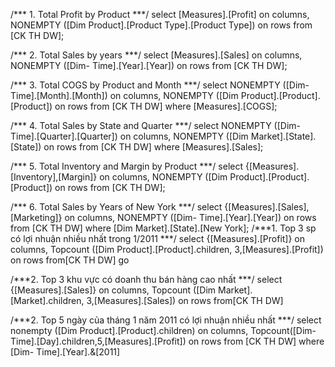 ﻿/*** 1. Total Profit by Product ***/
select [Measures].[Profit] on columns,
	NONEMPTY ([Dim Product].[Product Type].[Product Type]) on rows
from [CK TH DW];

/*** 2. Total Sales by years ***/
select [Measures].[Sales] on columns,
	NONEMPTY ([Dim- Time].[Year].[Year]) on rows
from [CK TH DW];

/*** 3. Total COGS by Product and Month ***/
select NONEMPTY ([Dim- Time].[Month].[Month]) on columns,
	NONEMPTY ([Dim Product].[Product].[Product]) on rows
from [CK TH DW]
where [Measures].[COGS];

/*** 4. Total Sales by State and Quarter ***/
select NONEMPTY ([Dim- Time].[Quarter].[Quarter]) on columns,
	NONEMPTY ([Dim Market].[State].[State]) on rows
from [CK TH DW]
where [Measures].[Sales];

/*** 5. Total Inventory and Margin by Product ***/
select {[Measures].[Inventory],[Margin]} on columns,
	NONEMPTY ([Dim Product].[Product].[Product]) on rows
from [CK TH DW];

/*** 6. Total Sales by Years of New York ***/
select {[Measures].[Sales],[Marketing]} on columns,
	NONEMPTY ([Dim- Time].[Year].[Year]) on rows
from [CK TH DW]
where [Dim Market].[State].[New York];
/***1. Top 3 sp có lợi nhuận nhiều nhất trong 1/2011 ***/
select {[Measures].[Profit]} on columns,
Topcount ([Dim Product].[Product].children, 3,[Measures].[Profit]) on rows
from[CK TH DW]
go

/***2. Top 3 khu vực có doanh thu bán hàng cao nhất ***/
select {[Measures].[Sales]} on columns,
Topcount ([Dim Market].[Market].children, 3,[Measures].[Sales]) on rows
from[CK TH DW]

/***2. Top 5 ngày của tháng 1 năm 2011 có lợi nhuận nhiều nhất ***/
select nonempty ([Dim Product].[Product].children) on columns,
	Topcount([Dim- Time].[Day].children,5,[Measures].[Profit]) on rows
from [CK TH DW]
where [Dim- Time].[Year].&[2011] 